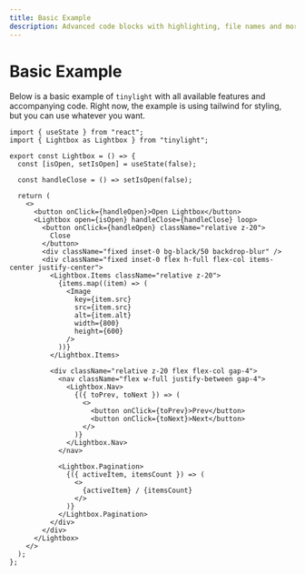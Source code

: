 ```yaml
---
title: Basic Example
description: Advanced code blocks with highlighting, file names and more.
---
```


# Basic Example

Below is a basic example of `tinylight` with all available features and accompanying code. Right now, the example is using tailwind for styling, but you can use whatever you want.

```tsx title="Lightbox.tsx"
import { useState } from "react";
import { Lightbox as Lightbox } from "tinylight";

export const Lightbox = () => {
  const [isOpen, setIsOpen] = useState(false);

  const handleClose = () => setIsOpen(false);

  return (
    <>
      <button onClick={handleOpen}>Open Lightbox</button>
      <Lightbox open={isOpen} handleClose={handleClose} loop>
        <button onClick={handleOpen} className="relative z-20">
          Close
        </button>
        <div className="fixed inset-0 bg-black/50 backdrop-blur" />
        <div className="fixed inset-0 flex h-full flex-col items-center justify-center">
          <Lightbox.Items className="relative z-20">
            {items.map((item) => (
              <Image
                key={item.src}
                src={item.src}
                alt={item.alt}
                width={800}
                height={600}
              />
            ))}
          </Lightbox.Items>

          <div className="relative z-20 flex flex-col gap-4">
            <nav className="flex w-full justify-between gap-4">
              <Lightbox.Nav>
                {({ toPrev, toNext }) => (
                  <>
                    <button onClick={toPrev}>Prev</button>
                    <button onClick={toNext}>Next</button>
                  </>
                )}
              </Lightbox.Nav>
            </nav>

            <Lightbox.Pagination>
              {({ activeItem, itemsCount }) => (
                <>
                  {activeItem} / {itemsCount}
                </>
              )}
            </Lightbox.Pagination>
          </div>
        </div>
      </Lightbox>
    </>
  );
};
```
